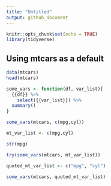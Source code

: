 ```yaml
---
title: "Untitled"
output: github_document
---
```


```r
knitr::opts_chunk$set(echo = TRUE)
library(tidyverse)
```

## Using mtcars as a default

```r
data(mtcars)
head(mtcars)
```

```r
some_vars <- function(df, var_list){
  {{df}} %>% 
    select({{var_list}}) %>% 
  summary()
}

some_vars(mtcars, c(mpg,cyl))

mt_var_list <- c(mpg,cyl)

str(mpg)

try(some_vars(mtcars, mt_var_list))

quoted_mt_var_list <- c("mpg", "cyl")

some_vars(mtcars, quoted_mt_var_list)
```

